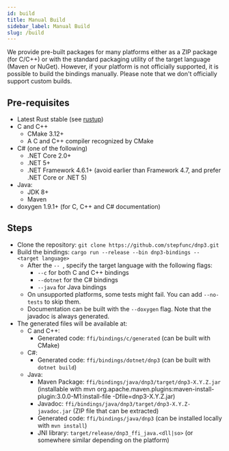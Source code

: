 ```yaml
---
id: build
title: Manual Build
sidebar_label: Manual Build
slug: /build
---
```



We provide pre-built packages for many platforms either as a ZIP package (for C/C++) or with the standard packaging utility of the target language
(Maven or NuGet). However, if your platform is not officially supported, it is possible to build the bindings manually. Please note that we don't
officially support custom builds.

## Pre-requisites

- Latest Rust stable (see [rustup](https://rustup.rs/))
- C and C++
  - CMake 3.12+
  - A C and C++ compiler recognized by CMake
- C# (one of the following)
  - .NET Core 2.0+
  - .NET 5+
  - .NET Framework 4.6.1+ (avoid earlier than Framework 4.7, and prefer .NET Core or .NET 5)
- Java:
  - JDK 8+
  - Maven
- doxygen 1.9.1+ (for C, C++ and C# documentation)

## Steps

- Clone the repository: `git clone https://github.com/stepfunc/dnp3.git`
- Build the bindings: `cargo run --release --bin dnp3-bindings -- <target language>`
  - After the `-- `, specify the target language with the following flags:
    - `--c` for both C and C++ bindings
    - `--dotnet` for the C# bindings
    - `--java` for Java bindings
  - On unsupported platforms, some tests might fail. You can add `--no-tests` to skip them.
  - Documentation can be built with the `--doxygen` flag. Note that the javadoc is always generated.
- The generated files will be available at:
  - C and C++:
    - Generated code: `ffi/bindings/c/generated` (can be built with CMake)
  - C#:
    - Generated code: `ffi/bindings/dotnet/dnp3` (can be built with `dotnet build`)
  - Java:
    - Maven Package: `ffi/bindings/java/dnp3/target/dnp3-X.Y.Z.jar` (installable with mvn org.apache.maven.plugins:maven-install-plugin:3.0.0-M1:install-file -Dfile=dnp3-X.Y.Z.jar)
    - Javadoc: `ffi/bindings/java/dnp3/target/dnp3-X.Y.Z-javadoc.jar` (ZIP file that can be extracted)
    - Generated code: `ffi/bindings/java/dnp3` (can be installed locally with `mvn install`)
    - JNI library: `target/release/dnp3_ffi_java.<dll|so>` (or somewhere similar depending on the platform)
